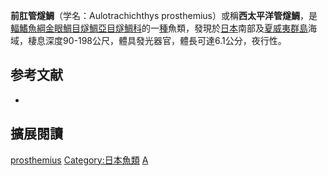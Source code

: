 {{Speciesbox
| name = 西太平洋管燧鯛
| image = HaridashiESside.jpg
| image_width = 250px
| status = NE
| status_sysytem = IUCN3.1
| genus = Aulotrachichthys
| species = prosthemius
| authority = Jordan & Fowler, 1902
| synonyms = *''Paratrachichthys prosthemius''<br /><small>Jordan & Fowler, 1902</small>
}}
'''前肛管燧鯛'''（学名：Aulotrachichthys prosthemius）或稱'''西太平洋管燧鯛'''，是[[輻鰭魚綱|輻鰭魚綱]][[金眼鯛目|金眼鯛目]][[燧鯛亞目|燧鯛亞目]][[燧鯛科|燧鯛科]]的一[[種|種]]魚類，發現於[[日本|日本]]南部及[[夏威夷群島|夏威夷群島]]海域，棲息深度90-198公尺，體具發光器官，體長可達6.1公分，夜行性。

== 参考文献 ==
{{reflist}}
*{{FishBase_species|genus=Aulotrachichthys|species=prosthemius|year=2012|month=7}}

== 擴展閱讀 == 
{{refbegin}}
{{wikispecies-inline|Aulotrachichthys prosthemius|西太平洋管燧鯛}}
{{refend}}
{{Taxonbar|from=Q2221271}}

[[Category:管燧鯛屬|prosthemius]]
[[Category:日本魚類|Category:日本魚類]]
[[Category:1902年描述的魚類|A]]


{{魚類小作品}}